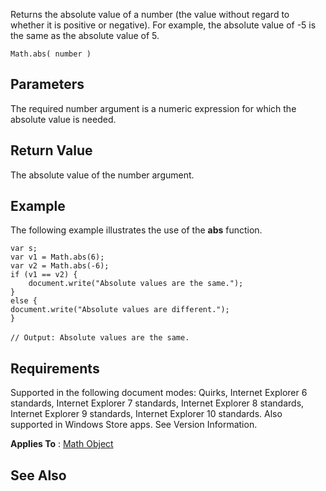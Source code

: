 Returns the absolute value of a number (the value without regard to whether it is positive or negative). For example, the absolute value of -5 is the same as the absolute value of 5.

 Math.abs( number )

==Parameters==
The required number argument is a numeric expression for which the absolute value is needed.


==Return Value==
The absolute value of the number argument.


==Example==
The following example illustrates the use of the '''abs''' function.

 var s;
 var v1 = Math.abs(6);
 var v2 = Math.abs(-6);
 if (v1 == v2) {
     document.write("Absolute values are the same.");
 }
 else {
 document.write("Absolute values are different.");
 }
 
 // Output: Absolute values are the same.

==Requirements==
Supported in the following document modes: Quirks, Internet Explorer 6 standards, Internet Explorer 7 standards, Internet Explorer 8 standards, Internet Explorer 9 standards, Internet Explorer 10 standards. Also supported in Windows Store apps. See Version Information.

'''Applies To''' : [[javascript/Math|Math Object]]


==See Also==

              
